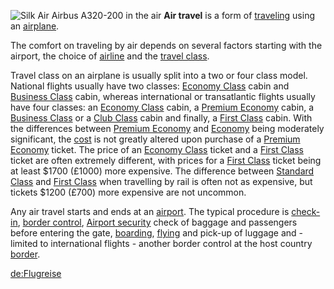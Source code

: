 [[Image:Silkair A320-200 Economy Class cabin.JPG|thumb|left|Silk Air Airbus A320-200 in the air]]
'''Air travel''' is a form of [[traveling]] using an [[airplane]].

The comfort on traveling by air depends on several factors starting with the airport, the choice of [[airline]] and the [[travel class]].

Travel class on an airplane is usually split into a two or four class model. National flights usually have two classes: [[Economy Class]] cabin and [[Business Class]] cabin, whereas international or transatlantic flights usually have four classes: an [[Economy Class]] cabin, a [[Premium Economy]] cabin, a [[Business Class]] or a [[Club Class]] cabin and finally, a [[First Class]] cabin. With the differences between [[Premium Economy]] and [[Economy]] being moderately significant, the [[cost]] is not greatly altered upon purchase of a [[Premium Economy]] ticket. The price of an [[Economy Class]] ticket and a [[First Class]] ticket are often extremely different, with prices for a [[First Class]] ticket being at least $1700 (£1000) more expensive. The difference between [[Standard Class]] and [[First Class]] when travelling by rail is often not as expensive, but tickets $1200 (£700) more expensive are not uncommon.

Any air travel starts and ends at an [[airport]]. The typical procedure is [[Airport Check-in|check-in]], [[border control]], [[Airport security]] check of baggage and passengers before entering the gate, [[boarding]], [[Flight|flying]] and pick-up of luggage and - limited to international flights - another border control at the host country [[border]].

{{aero-stub}}

{{commons|Air Travel|{{PAGENAME}}}}
{{commons|Category:Air travel|Category {{PAGENAME}}}}

[[de:Flugreise]]